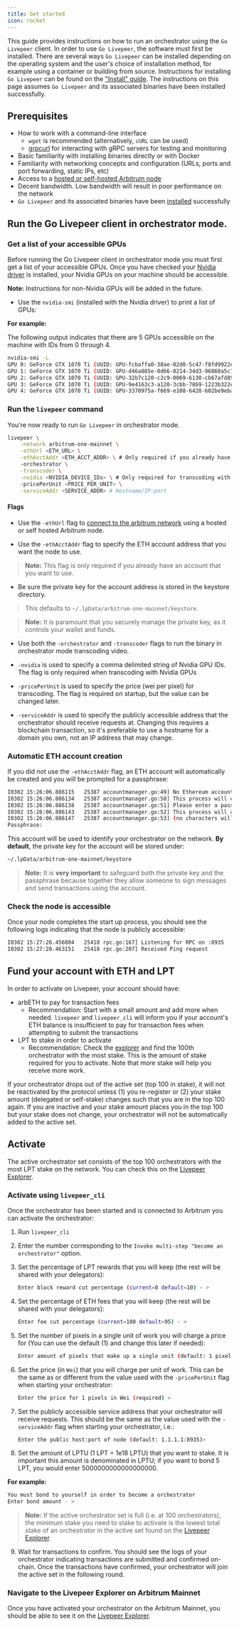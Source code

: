 ```yaml
---
title: Get started
icon: rocket
---
```


This guide provides instructions on how to run an orchestrator using the
`Go Livepeer` client. In order to use `Go Livepeer`, the software must first be
installed. There are several ways `Go Livepeer` can be installed depending on
the operating system and the user's choice of installation method, for example
using a container or building from source. Instructions for installing
`Go Livepeer` can be found on the
["Install" guide](/orchestrators/guides/install-go-livepeer). The instructions
on this page assumes `Go Livepeer` and its associated binaries have been
installed successfully.

## Prerequisites

- How to work with a command-line interface
  - `wget` is recommended (alternatively, `cURL` can be used)
  - [grpcurl](https://github.com/fullstorydev/grpcurl#grpcurl) for interacting
    with gRPC servers for testing and monitoring
- Basic familiarity with installing binaries directly or with Docker
- Familiarity with networking concepts and configuration (URLs, ports and port
  forwarding, static IPs, etc)
- Access to a
  [hosted or self-hosted Arbitrum node](/orchestrators/guides/connect-to-arbitrum)
- Decent bandwidth. Low bandwidth will result in poor performance on the network
- `Go Livepeer` and its associated binaries have been
[installed](/orchestrators/guides/install-go-livepeer) successfully

## Run the Go Livepeer client in orchestrator mode.

### Get a list of your accessible GPUs

Before running the Go Livepeer client in orchestrator mode you must first get a
list of your accessible GPUs. Once you have checked your
[Nvidia driver](https://www.nvidia.com/Download/index.aspx) is installed, your
Nvidia GPUs on your machine should be accessible.

**Note:** Instructions for non-Nvidia GPUs will be added in the future.

- Use the `nvidia-smi` (installed with the Nvidia driver) to print a list of
  GPUs:

**For example:**

The following output indicates that there are 5 GPUs accessible on the machine
with IDs from 0 through 4.

```bash
nvidia-smi -L
GPU 0: GeForce GTX 1070 Ti (UUID: GPU-fcbaffa0-38ae-02d0-5c47-f8fd9922eb75)
GPU 1: GeForce GTX 1070 Ti (UUID: GPU-d46a085e-0d66-0214-34d3-96860a5c778f)
GPU 2: GeForce GTX 1070 Ti (UUID: GPU-32b7c120-c2c9-0069-6130-cb67afd89642)
GPU 3: GeForce GTX 1070 Ti (UUID: GPU-9e4163c3-a120-3cbb-7869-1223b322eab2)
GPU 4: GeForce GTX 1070 Ti (UUID: GPU-3370975a-f669-e108-6428-602be9eba7d4)
```

### Run the `livepeer` command

You're now ready to run `Go Livepeer` in orchestrator mode.

```bash
livepeer \
    -network arbitrum-one-mainnet \
    -ethUrl <ETH_URL> \
    -ethAcctAddr <ETH_ACCT_ADDR> \ # Only required if you already have an ETH account you want to use
    -orchestrator \
    -transcoder \
    -nvidia <NVIDIA_DEVICE_IDs> \ # Only required for transcoding with Nvidia GPUs
    -pricePerUnit <PRICE_PER_UNIT> \
    -serviceAddr <SERVICE_ADDR> # Hostname/IP:port
```

#### Flags

- Use the `-ethUrl` flag to
  [connect to the arbitrum network](/orchestrators/guides/connect-to-arbitrum)
  using a hosted or self hosted Arbitrum node.

- Use the `-ethAcctAddr` flag to specify the ETH account address that you want
  the node to use.

> **Note:** This flag is only required if you already have an account that you
> want to use.

- Be sure the private key for the account address is stored in the keystore
  directory.

> This defaults to `~/.lpData/arbitrum-one-mainnet/keystore`.

> **Note:** It is paramount that you securely manage the private key, as it
> controls your wallet and funds.

- Use both the `-orchestrator` and `-transcoder` flags to run the binary in
  orchestrator mode transcoding video.

- `-nvidia` is used to specify a comma delimited string of Nvidia GPU IDs. The
  flag is only required when transcoding with Nvidia GPUs
- `-pricePerUnit` is used to specify the price (wei per pixel) for transcoding.
  The flag is required on startup, but the value can be changed later.
- `-serviceAddr` is used to specify the publicly accessible address that the
  orchestrator should receive requests at. Changing this requires a blockchain
  transaction, so it's preferable to use a hostname for a domain you own, not an
  IP address that may change.

### Automatic ETH account creation

If you did not use the `-ethAcctAddr` flag, an ETH account will automatically be
created and you will be prompted for a passphrase:

```bash
I0302 15:26:06.886115   25387 accountmanager.go:49] No Ethereum account found. Creating a new account
I0302 15:26:06.886134   25387 accountmanager.go:50] This process will create a new Ethereum account for this Livepeer node
I0302 15:26:06.886138   25387 accountmanager.go:51] Please enter a passphrase to encrypt the Private Keystore file for the Ethereum account.
I0302 15:26:06.886143   25387 accountmanager.go:52] This process will ask for this passphrase every time it is launched
I0302 15:26:06.886147   25387 accountmanager.go:53] (no characters will appear in Terminal when the passphrase is entered)
Passphrase:
```

This account will be used to identify your orchestrator on the network. **By
default**, the private key for the account will be stored under:

```bash
~/.lpData/arbitrum-one-mainnet/keystore
```

> **Note:** It is **very important** to safeguard both the private key and the
> passphrase because together they allow someone to sign messages and send
> transactions using the account.

### Check the node is accessible

Once your node completes the start up process, you should see the following logs
indicating that the node is publicly accessible:

```bash
I0302 15:27:26.456804   25418 rpc.go:167] Listening for RPC on :8935
I0302 15:27:28.463151   25418 rpc.go:207] Received Ping request
```

## Fund your account with ETH and LPT

In order to activate on Livepeer, your account should have:

- arbETH to pay for transaction fees
  - Recommendation: Start with a small amount and add more when needed.
    `livepeer` and `livepeer_cli` will inform you if your account's ETH balance
    is insufficient to pay for transaction fees when attempting to submit the
    transactions
- LPT to stake in order to activate
  - Recommendation: Check the [explorer](https://explorer.livepeer.org/) and
    find the 100th orchestrator with the most stake. This is the amount of stake
    required for you to activate. Note that more stake will help you receive
    more work.

<Warning>
  If your orchestrator drops out of the active set (top 100 in stake), it will
  not be reactivated by the protocol unless (1) you re-register or (2) your
  stake amount (delegated or self-stake) changes such that you are in the top
  100 again. If you are inactive and your stake amount places you in the top 100
  but your stake does not change, your orchestrator will not be automatically
  added to the active set.
</Warning>

## Activate

The active orchestrator set consists of the top 100 orchestrators with the most
LPT stake on the network. You can check this on the
[Livepeer Explorer](https://explorer.livepeer.org/).

### Activate using `livepeer_cli`

Once the orchestrator has been started and is connected to Arbitrum you can
activate the orchestrator:

1. Run `livepeer_cli`

2. Enter the number corresponding to the
   `Invoke multi-step "become an orchestrator"` option.

3. Set the percentage of LPT rewards that you will keep (the rest will be shared
   with your delegators):

   ```bash
   Enter block reward cut percentage (current=0 default=10) - >
   ```

4. Set the percentage of ETH fees that you will keep (the rest will be shared
   with your delegators):

   ```bash
   Enter fee cut percentage (current=100 default=95) - >
   ```

5. Set the number of pixels in a single unit of work you will charge a price for
   (You can use the default (1) and change this later if needed):

   ```bash
   Enter amount of pixels that make up a single unit (default: 1 pixel) >
   ```

6. Set the price (in `Wei`) that you will charge per unit of work. This can be
   the same as or different from the value used with the `-pricePerUnit` flag
   when starting your orchestrator:

   ```bash
   Enter the price for 1 pixels in Wei (required) >
   ```

7. Set the publicly accessible service address that your orchestrator will
   receive requests. This should be the same as the value used with the
   `-serviceAddr` flag when starting your orchestrator, i.e.:

   ```bash
   Enter the public host:port of node (default: 1.1.1.1:8935)>
   ```

8. Set the amount of LPTU (1 LPT = 1e18 LPTU) that you want to stake. It is
   important this amount is denominated in LPTU; if you want to bond 5 LPT, you
   would enter 5000000000000000000.

**For example:**

```bash
You must bond to yourself in order to become a orchestrator
Enter bond amount - >
```

> **Note:** If the active orchestrator set is full (i.e. at 100 orchestrators),
> the minimum stake you need to stake to activate is the lowest total stake of
> an orchestrator in the active set found on the
> [Livepeer Explorer](https://explorer.livepeer.org/).

9. Wait for transactions to confirm. You should see the logs of your
   orchestrator indicating transactions are submitted and confirmed on-chain.
   Once the transactions have confirmed, your orchestrator will join the active
   set in the following round.

### Navigate to the Livepeer Explorer on Arbitrum Mainnet

Once you have activated your orchestrator on the Arbitrum Mainnet, you should be
able to see it on the
[Livepeer Explorer](https://explorer.livepeer.org/leaderboard).
